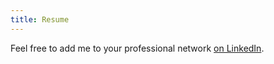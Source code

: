 ```yaml
---
title: Resume
---
```


Feel free to add me to your professional network [on LinkedIn](https://www.linkedin.com/in/feben-asefaha-b5937823). 






